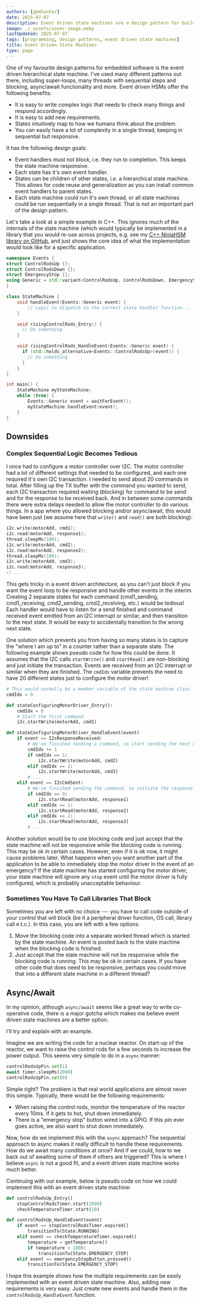 ```yaml
---
authors: [gbmhunter]
date: 2025-07-07
description: Event driven state machines are a design pattern for building embedded software.
image: ./_assets/cover-image.webp
lastUpdated: 2025-07-07
tags: [programming, design patterns, event driven state machines]
title: Event Driven State Machines
type: page
---
```


One of my favourite design patterns for embedded software is the event driven hierarchical state machine. I've used many different patterns out there, including super-loops, many threads with sequential steps and blocking, async/await functionality and more. Event driven HSMs offer the following benefits:

* It is easy to write complex logic that needs to check many things and respond accordingly.
* It is easy to add new requirements.
* States intuitively map to how we humans think about the problem.
* You can easily have a lot of complexity in a single thread, keeping in sequential but responsive. 

It has the following design goals:

* Event handlers must not block, i.e. they run to completion. This keeps the state machine responsive.
* Each state has it's own event handler.
* States can be children of other states, i.e. a hierarchical state machine. This allows for code reuse and generalization as you can install common event handlers to parent states.
* Each state machine could run it's own thread, or all state machines could be run sequentially in a single thread. That is not an important part of the design pattern.

Let's take a look at a simple example in C++. This ignores much of the internals of the state machine (which would typically be implemented in a library that you would re-use across projects, e.g. see my [C++ NinjaHSM library on GitHub](https://github.com/gbmhunter/NinjaHSM), and just shows the core idea of what the implementation would look like for a specific application.

```c++
namespace Events {
struct ControlRodsUp {};
struct ControlRodsDown {};
struct EmergencyStop {};
using Generic = std::variant<ControlRodsUp, ControlRodsDown, EmergencyStop>;
}

class StateMachine {
    void handleEvent(Events::Generic event) {
        // Logic to dispatch to the correct state handler function...
    }

    void risingControlRods_Entry() {
      // Do something
    }

    void risingControlRods_HandleEvent(Events::Generic event) {
      if (std::holds_alternative<Events::ControlRodsUp>(event)) {
        // Do something
      }
    }
}

int main() {
    StateMachine myStateMachine;
    while (true) {
        Events::Generic event = waitForEvent();
        myStateMachine.handleEvent(event);
    }
}
```

## Downsides

### Complex Sequential Logic Becomes Tedious

I once had to configure a motor controller over I2C. The motor controller had a lot of different settings that needed to be configured, and each one required it's own I2C transaction. I needed to send about 20 commands in total. After filling up the TX buffer with the command you wanted to send, each I2C transaction required waiting (blocking) for command to be send and for the response to be received back. And in between some commands there were extra delays needed to allow the motor controller to do various things. In a app where you allowed blocking and/or async/await, this would have been just (we assume here that `write()` and `read()` are both blocking):

```c++
i2c.write(motorAdd, cmd1);
i2c.read(motorAdd, response1);
thread.sleepMs(100);
i2c.write(motorAdd, cmd2);
i2c.read(motorAdd, response2);
thread.sleepMs(100);
i2c.write(motorAdd, cmd3);
i2c.read(motorAdd, response3);
// ...
```

This gets tricky in a event driven architecture, as you can't just block if you want the event loop to be responsive and handle other events in the interim. Creating 2 separate states for each command (cmd1_sending, cmd1_receiving, cmd2_sending, cmd2_receiving, etc.) would be tedious! Each handler would have to listen for a send finished and command received event emitted from an I2C interrupt or similar, and then transition to the next state. It would be easy to accidentally transition to the wrong next state.

One solution which prevents you from having so many states is to capture the "where I am up to" in a counter rather than a separate state. The following example shows pseudo code for how this could be done. It assumes that the I2C calls `startWrite()` and `startRead()` are non-blocking and just initiate the transaction. Events are received from an I2C interrupt or similar when they are finished. The `cmdIdx` variable prevents the need to have 20 different states just to configure the motor driver!

```python
# This would normally be a member variable of the state machine class
cmdIdx = 0

def stateConfiguringMotorDriver_Entry():
    cmdIdx = 0
    # Start the first command
    i2c.startWrite(motorAdd, cmd1)

def stateConfiguringMotorDriver_HandleEvent(event)
    if event == I2cResponseReceived:
        # We've finished sending a command, so start sending the next one
        cmdIdx += 1
        if cmdIdx == 1:
            i2c.startWrite(motorAdd, cmd2)
        elif cmdIdx == 2:
            i2c.startWrite(motorAdd, cmd3)
        # ...
    elif event == I2cCmdSent:
        # We've finished sending the command, so initiate the response
        if cmdIdx == 0:
            i2c.startRead(motorAdd, response1)
        elif cmdIdx == 1:
            i2c.startRead(motorAdd, response2)
        elif cmdIdx == 2:
            i2c.startRead(motorAdd, response3)
        # ...
```

Another solution would be to use blocking code and just accept that the state machine will not be responsive while the blocking code is running. This may be ok in certain cases. However, even if it is ok now, it might cause problems later. What happens when you want another part of the application to be able to immediately stop the motor driver in the event of an emergency? If the state machine has started configuring the motor driver, your state machine will ignore any `stop` event until the motor driver is fully configured, which is probably unacceptable behaviour.

### Sometimes You Have To Call Libraries That Block

Sometimes you are left with no choice --- you have to call code outside of your control that will block (be it a peripheral driver function, OS call, library call e.t.c.). In this case, you are left with a few options:

1. Move the blocking code into a separate worked thread which is started by the state machine. An event is posted back to the state machine when the blocking code is finished.
1. Just accept that the state machine will not be responsive while the blocking code is running. This may be ok in certain cases. If you have other code that does need to be responsive, perhaps you could move that into a different state machine in a different thread?

## Async/Await

In my opinion, although `async/await` seems like a great way to write co-operative code, there is a major gotcha which makes me believe event driven state machines are a better option.

I'll try and explain with an example.

Imagine we are writing the code for a nuclear reactor. On start-up of the reactor, we want to raise the control rods for a few seconds to increase the power output. This seems very simple to do in a `async` manner:

```python
controlRodsUpPin.set(1)
await timer.sleepMs(2000)
controlRodsUpPin.set(0)
```

Simple right? The problem is that real world applications are almost never this simple. Typically, there would be the following requirements:

* When raising the control rods, monitor the temperature of the reactor every 10ms. If it gets to hot, shut down immediately.
* There is a "emergency stop" button wired into a GPIO. If this pin ever goes active, we also want to shut down immediately.

Now, how do we implement this with the `async` approach? The sequential approach to async makes it really difficult to handle these requirements. How do we await many conditions at once? And if we could, how to we back out of awaiting some of them if others are triggered? This is where I believe `async` is not a good fit, and a event driven state machine works much better.

Continuing with our example, below is pseudo code on how we could implement this with an event driven state machine:

```python
def controlRodsUp_Entry()
    stopControlRodsTimer.start(2000)
    checkTemperatureTimer.start(10)

def controlRodsUp_HandleEvent(event)
    if event == stopControlRodsTimer.expired()
        transitionTo(State.RUNNING)
    elif event == checkTemperatureTimer.expired()
        temperature = getTemperature()
        if temperature > 1000:
            transitionTo(State.EMERGENCY_STOP)
    elif event == emergencyStopButton.pressed()
        transitionTo(State.EMERGENCY_STOP)
```

I hope this example shows how the multiple requirements can be easily implemented with an event driven state machine. Also, adding new requirements is very easy. Just create new events and handle them in the `controlRodsUp_HandleEvent` function.
